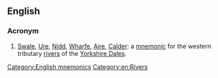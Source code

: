 ==English==

===Acronym===
{{rfc-header|Acronym}}
{{head|en|acronym}}

# [[Swale]], [[Ure]], [[Nidd]], [[Wharfe]], [[Aire]], [[Calder]]: a [[mnemonic]] for the western tributary [[rivers]] of the [[w:Yorkshire Dales|Yorkshire Dales]].

[[Category:English mnemonics]]
[[Category:en:Rivers]]